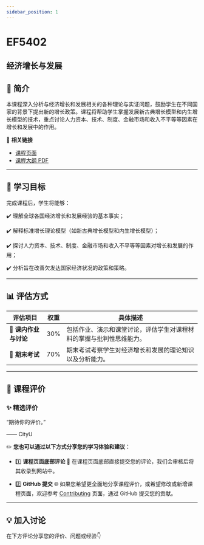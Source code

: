 ```yaml
---
sidebar_position: 1
---
```


# EF5402
## 经济增长与发展

## **📘 简介**
本课程深入分析与经济增长和发展相关的各种理论与实证问题，鼓励学生在不同国家的背景下提出新的增长政策。课程将帮助学生掌握发展新古典增长模型和内生增长模型的技术，重点讨论人力资本、技术、制度、金融市场和收入不平等等因素在增长和发展中的作用。

🔗 **相关链接**
- [课程页面](https://www.cityu.edu.hk/catalogue/pg/202526/course/EF5402.htm)
- [课程大纲 PDF](https://www.cityu.edu.hk/catalogue/pg/202526/course/EF5402.pdf)

---

## **🎯 学习目标**

完成课程后，学生将能够：

✔️ 理解全球各国经济增长和发展经验的基本事实；

✔️ 解释标准增长理论模型（如新古典增长模型和内生增长模型）；

✔️ 探讨人力资本、技术、制度、金融市场和收入不平等等因素对增长和发展的作用；

✔️ 分析旨在改善欠发达国家经济状况的政策和策略。

---

## **📊 评估方式**

| **评估项目**          | **权重** | **具体描述**                                                                                       |
|----------------------|---------|---------------------------------------------------------------------------------------------------|
| **📄 课内作业与讨论** | 30%     | 包括作业、演示和课堂讨论，评估学生对课程材料的掌握与批判性思维能力。                              |
| **📝 期末考试**       | 70%     | 期末考试考察学生对经济增长和发展的理论知识以及分析能力。                                        |

---

## **💬 课程评价**

### ✨ **精选评价**
<div className={commentStyles.commentBox}>
    <p className={commentStyles.commentText}>
        “期待你的评价。”
    </p>
    <p className={commentStyles.commentAuthor}>—— CityU</p>
</div>

✏️ **您也可以通过以下方式分享您的学习体验和建议：**

- 1️⃣ **课程页面底部评论**
💬 在课程页面底部直接提交您的评论，我们会审核后将其收录到网站中。

- 2️⃣ **GitHub 提交**
🌐 如果您希望更全面地分享课程评价，或希望修改或新增课程页面，欢迎参考 [Contributing](/contributing) 页面，通过 GitHub 提交您的贡献。



---

## **💡 加入讨论**

在下方评论分享您的评价、问题或经验👇
<Utterances />

